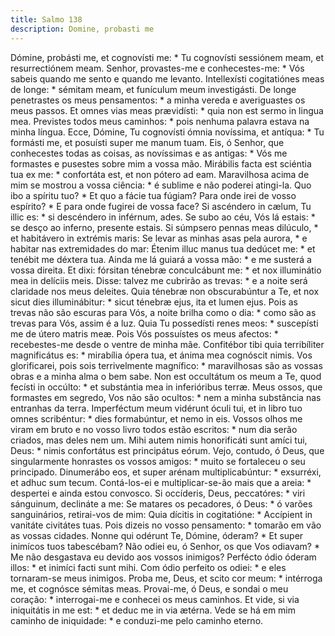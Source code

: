 ```yaml
---
title: Salmo 138
description: Domine, probasti me
---
```


<div class="side-by-side not-content">
  <span>
    Dómine, probásti me, et cognovísti me: * Tu cognovísti sessiónem meam, et
    resurrectiónem meam.
  </span>
  <span>
    Senhor, provastes-me e conhecestes-me: * Vós sabeis quando me sento e quando
    me levanto.
  </span>
  <span>
    Intellexísti cogitatiónes meas de longe: * sémitam meam, et funículum meum
    investigásti.
  </span>
  <span>
    De longe penetrastes os meus pensamentos: * a minha vereda e averiguastes os
    meus passos.
  </span>
  <span>
    Et omnes vias meas prævidísti: * quia non est sermo in lingua mea.
  </span>
  <span>
    Previstes todos meus caminhos: * pois nenhuma palavra estava na minha
    língua.
  </span>
  <span>
    Ecce, Dómine, Tu cognovísti ómnia novíssima, et antíqua: * Tu formásti me,
    et posuísti super me manum tuam.
  </span>
  <span>
    Eis, ó Senhor, que conhecestes todas as coisas, as novíssimas e as antigas:
    * Vós me formastes e pusestes sobre mim a vossa mão.
  </span>
  <span>
    Mirábilis facta est sciéntia tua ex me: * confortáta est, et non pótero ad
    eam.
  </span>
  <span>
    Maravilhosa acima de mim se mostrou a vossa ciência: * é sublime e não
    poderei atingi-la.
  </span>
  <span>Quo ibo a spíritu tuo? * Et quo a fácie tua fúgiam?</span>
  <span>
    Para onde irei de vosso espírito? * E para onde fugirei de vossa face?
  </span>
  <span>
    Si ascéndero in cælum, Tu illic es: * si descéndero in inférnum, ades.
  </span>
  <span>
    Se subo ao céu, Vós lá estais: * se desço ao inferno, presente estais.
  </span>
  <span>
    Si súmpsero pennas meas dilúculo, * et habitávero in extrémis maris:
  </span>
  <span>
    Se levar as minhas asas pela aurora, * e habitar nas extremidades do mar:
  </span>
  <span>Étenim illuc manus tua dedúcet me: * et tenébit me déxtera tua.</span>
  <span>Ainda me lá guiará a vossa mão: * e me susterá a vossa direita.</span>
  <span>
    Et dixi: fórsitan ténebræ conculcábunt me: * et nox illuminátio mea in
    delíciis meis.
  </span>
  <span>
    Disse: talvez me cubrirão as trevas: * e a noite será claridade nos meus
    deleites.
  </span>
  <span>
    Quia ténebræ non obscurabúntur a Te, et nox sicut dies illuminábitur: *
    sicut ténebræ ejus, ita et lumen ejus.
  </span>
  <span>
    Pois as trevas não são escuras para Vós, a noite brilha como o dia: * como
    são as trevas para Vós, assim é a luz.
  </span>
  <span>
    Quia Tu possedísti renes meos: * suscepísti me de útero matris meæ.
  </span>
  <span>
    Pois Vós possuístes os meus afectos: * recebestes-me desde o ventre de minha
    mãe.
  </span>
  <span>
    Confitébor tibi quia terribíliter magnificátus es: * mirabília ópera tua, et
    ánima mea cognóscit nimis.
  </span>
  <span>
    Vos glorificarei, pois sois terrivelmente magnífico: * maravilhosas são as
    vossas obras e a minha alma o bem sabe.
  </span>
  <span>
    Non est occultátum os meum a Te, quod fecísti in occúlto: * et substántia
    mea in inferióribus terræ.
  </span>
  <span>
    Meus ossos, que formastes em segredo, Vos não são ocultos: * nem a minha
    substância nas entranhas da terra.
  </span>
  <span>
    Imperféctum meum vidérunt óculi tui, et in libro tuo omnes scribéntur: *
    dies formabúntur, et nemo in eis.
  </span>
  <span>
    Vossos olhos me viram em bruto e no vosso livro todos estão escritos: * num
    dia serão criados, mas deles nem um.
  </span>
  <span>
    Mihi autem nimis honorificáti sunt amíci tui, Deus: * nimis confortátus est
    principátus eórum.
  </span>
  <span>
    Vejo, contudo, ó Deus, que singularmente honrastes os vossos amigos: * muito
    se fortaleceu o seu principado.
  </span>
  <span>
    Dinumerábo eos, et super arénam multiplicabúntur: * exsurréxi, et adhuc sum
    tecum.
  </span>
  <span>
    Contá-los-ei e multiplicar-se-ão mais que a areia: * despertei e ainda estou
    convosco.
  </span>
  <span>Si occíderis, Deus, peccatóres: * viri sánguinum, declináte a me:</span>
  <span>
    Se matares os pecadores, ó Deus: * ó varões sanguinários, retirai-vos de
    mim:
  </span>
  <span>
    Quia dícitis in cogitatióne: * Accípient in vanitáte civitátes tuas.
  </span>
  <span>
    Pois dizeis no vosso pensamento: * tomarão em vão as vossas cidades.
  </span>
  <span>
    Nonne qui odérunt Te, Dómine, óderam? * Et super inimícos tuos tabescébam?
  </span>
  <span>
    Não odiei eu, ó Senhor, os que Vos odiavam? * Me não desgastava eu devido
    aos vossos inimigos?
  </span>
  <span>Perfécto ódio óderam illos: * et inimíci facti sunt mihi.</span>
  <span>Com ódio perfeito os odiei: * e eles tornaram-se meus inimigos.</span>
  <span>
    Proba me, Deus, et scito cor meum: * intérroga me, et cognósce sémitas meas.
  </span>
  <span>
    Provai-me, ó Deus, e sondai o meu coração: * interrogai-me e conhecei os
    meus caminhos.
  </span>
  <span>
    Et vide, si via iniquitátis in me est: * et deduc me in via ætérna.
  </span>
  <span>
    Vede se há em mim caminho de iniquidade: * e conduzi-me pelo caminho eterno.
  </span>
</div>
